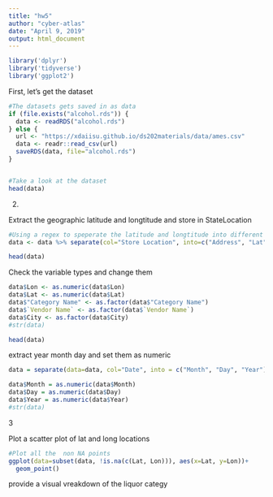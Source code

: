---
title: "hw5"
author: "cyber-atlas"
date: "April 9, 2019"
output: html_document
---

```{r}
library('dplyr')
library('tidyverse')
library('ggplot2')
```

First, let's get the dataset
```{r}
#The datasets gets saved in as data
if (file.exists("alcohol.rds")) {
  data <- readRDS("alcohol.rds")
} else {
  url <- "https://xdaiisu.github.io/ds202materials/data/ames.csv"
  data <- readr::read_csv(url)
  saveRDS(data, file="alcohol.rds")
} 


#Take a look at the dataset
head(data)

```

2. 

Extract the geographic latitude and longtitude and store in StateLocation
```{r}
#Using a regex to speperate the latitude and longtitude into different columns 
data <- data %>% separate(col="Store Location", into=c("Address", "Lat", "Lon"), sep="([\\(\\,\\)])")  

head(data)
```
Check the variable types and change them

```{r}
data$Lon <- as.numeric(data$Lon)
data$Lat <- as.numeric(data$Lat)
data$"Category Name" <- as.factor(data$"Category Name")
data$`Vendor Name` <- as.factor(data$`Vendor Name`)
data$City <- as.factor(data$City)
#str(data)

head(data)

```
extract year month day and set them as numeric

```{r}
data = separate(data=data, col="Date", into = c("Month", "Day", "Year"), sep="\\/")

data$Month = as.numeric(data$Month)
data$Day = as.numeric(data$Day)
data$Year = as.numeric(data$Year)
#str(data)

```

3 

Plot a scatter plot of lat and long locations
```{r}
#Plot all the  non NA points
ggplot(data=subset(data, !is.na(c(Lat, Lon))), aes(x=Lat, y=Lon))+
  geom_point()

```

provide a visual vreakdown of the liquor categy 
```{r}

```